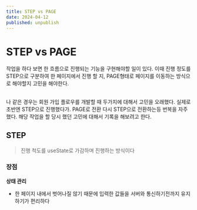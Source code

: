 ```yaml
---
title: STEP vs PAGE
date: 2024-04-12
published: unpublish
---
```


# STEP vs PAGE

작업을 하다 보면 한 흐름으로 진행되는 기능을 구현해야할 일이 있다.
이때 진행 정도를 STEP으로 구분하여 한 페이지에서 진행 할 지, PAGE형태로 페이지를 이동하는 방식으로 해야할지 고민을 해야한다.

##

나 같은 경우는 회원 가입 플로우를 개발할 때 두가지에 대해서 고민을 오래했다.
실제로 초반엔 STEP으로 진행했다가. PAGE로 전환 다시 STEP으로 전환하는등 번복을 자주 했다.
해당 작업을 할 당시 했던 고민에 대해서 기록을 해보려고 한다.

## STEP

> 진행 척도를 useState로 가감하며 진행하는 방식이다

### 장점

**상태 관리**

- 한 페이지 내에서 벗어나질 않기 때문에 입력한 값들을 서버와 통신하기전까지 유지하기가 편리하다
